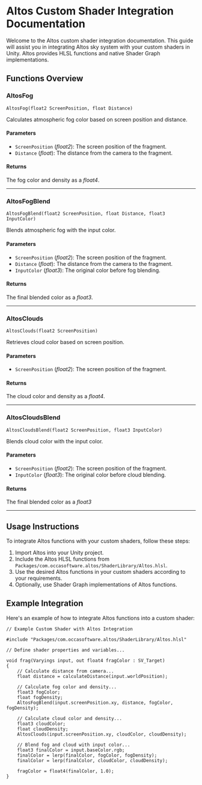 # Altos Custom Shader Integration Documentation

Welcome to the Altos custom shader integration documentation. This guide will assist you in integrating Altos sky system with your custom shaders in Unity. Altos provides HLSL functions and native Shader Graph implementations.

## Functions Overview

### AltosFog

```hlsl
AltosFog(float2 ScreenPosition, float Distance)
```

Calculates atmospheric fog color based on screen position and distance.

#### Parameters

- `ScreenPosition` (*float2*): The screen position of the fragment.
- `Distance` (*float*): The distance from the camera to the fragment.

#### Returns

The fog color and density as a *float4*.

---

### AltosFogBlend

```hlsl
AltosFogBlend(float2 ScreenPosition, float Distance, float3 InputColor)
```

Blends atmospheric fog with the input color.

#### Parameters

- `ScreenPosition` (*float2*): The screen position of the fragment.
- `Distance` (*float*): The distance from the camera to the fragment.
- `InputColor` (*float3*): The original color before fog blending.

#### Returns

The final blended color as a *float3*.

---

### AltosClouds

```hlsl
AltosClouds(float2 ScreenPosition)
```

Retrieves cloud color based on screen position.

#### Parameters

- `ScreenPosition` (*float2*): The screen position of the fragment.

#### Returns

The cloud color and density as a *float4*.

---

### AltosCloudsBlend

```hlsl
AltosCloudsBlend(float2 ScreenPosition, float3 InputColor)
```

Blends cloud color with the input color.

#### Parameters

- `ScreenPosition` (*float2*): The screen position of the fragment.
- `InputColor` (*float3*): The original color before cloud blending.

#### Returns

The final blended color as a *float3*

---

## Usage Instructions

To integrate Altos functions with your custom shaders, follow these steps:

1. Import Altos into your Unity project.
2. Include the Altos HLSL functions from `Packages/com.occasoftware.altos/ShaderLibrary/Altos.hlsl`.
3. Use the desired Altos functions in your custom shaders according to your requirements.
4. Optionally, use Shader Graph implementations of Altos functions.

## Example Integration

Here's an example of how to integrate Altos functions into a custom shader:

```hlsl
// Example Custom Shader with Altos Integration

#include "Packages/com.occasoftware.altos/ShaderLibrary/Altos.hlsl"

// Define shader properties and variables...

void frag(Varyings input, out float4 fragColor : SV_Target)
{
    // Calculate distance from camera...
    float distance = calculateDistance(input.worldPosition);

    // Calculate fog color and density...
    float3 fogColor;
    float fogDensity;
    AltosFogBlend(input.screenPosition.xy, distance, fogColor, fogDensity);

    // Calculate cloud color and density...
    float3 cloudColor;
    float cloudDensity;
    AltosClouds(input.screenPosition.xy, cloudColor, cloudDensity);

    // Blend fog and cloud with input color...
    float3 finalColor = input.baseColor.rgb;
    finalColor = lerp(finalColor, fogColor, fogDensity);
    finalColor = lerp(finalColor, cloudColor, cloudDensity);

    fragColor = float4(finalColor, 1.0);
}
```

